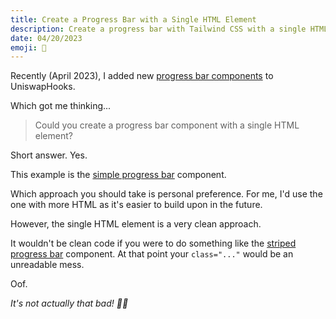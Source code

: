 ```yaml
---
title: Create a Progress Bar with a Single HTML Element
description: Create a progress bar with Tailwind CSS with a single HTML element.
date: 04/20/2023
emoji: 💈
---
```


Recently (April 2023), I added new [progress bar components](/components/application-ui/progress) to UniswapHooks.

Which got me thinking...

> Could you create a progress bar component with a single HTML element?

Short answer. Yes.

<BlogPreview
  previewId="progress-bar"
  previewTitle="Progress Bar Example"
  previewContainer="min-h-screen grid place-content-center p-8"
/>

This example is the [simple progress bar](/components/application-ui/progress#component-1) component.

Which approach you should take is personal preference. For me, I'd use the one with more HTML as it's easier to build upon in the future.

However, the single HTML element is a very clean approach.

It wouldn't be clean code if you were to do something like the [striped progress bar](/components/application-ui/progress#component-5) component. At that point your `class="..."` would be an unreadable mess.

<BlogPreview
  previewId="progress-bar-striped"
  previewTitle="Progress Bar Striped Example"
  previewContainer="min-h-screen grid place-content-center p-8"
/>

Oof.

_It's not actually that bad! 🤷‍♀️_
